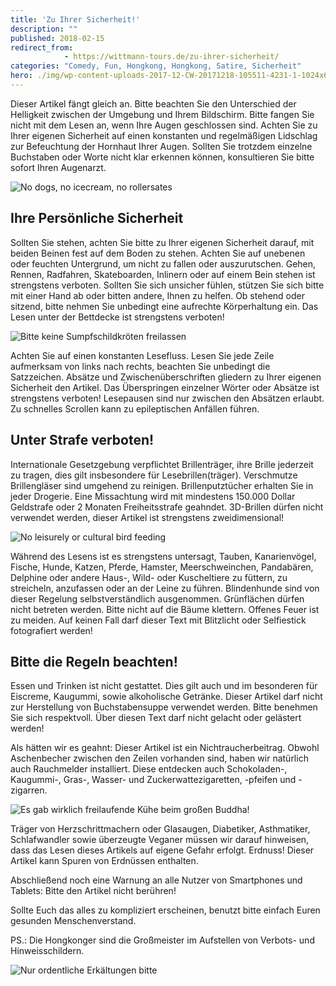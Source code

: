 ```yaml
---
title: 'Zu Ihrer Sicherheit!'
description: ""
published: 2018-02-15
redirect_from: 
            - https://wittmann-tours.de/zu-ihrer-sicherheit/
categories: "Comedy, Fun, Hongkong, Hongkong, Satire, Sicherheit"
hero: ./img/wp-content-uploads-2017-12-CW-20171218-105511-4231-1-1024x683.jpg
---
```

Dieser Artikel fängt gleich an. Bitte beachten Sie den Unterschied der Helligkeit zwischen der Umgebung und Ihrem Bildschirm. Bitte fangen Sie nicht mit dem Lesen an, wenn Ihre Augen geschlossen sind. Achten Sie zu Ihrer eigenen Sicherheit auf einen konstanten und regelmäßigen Lidschlag zur Befeuchtung der Hornhaut Ihrer Augen. Sollten Sie trotzdem einzelne Buchstaben oder Worte nicht klar erkennen können, konsultieren Sie bitte sofort Ihren Augenarzt.

![No dogs, no icecream, no rollersates](./img/wp-content-uploads-2017-12-CW-20171218-105511-4231-1-1024x683.jpg)

<!--more-->

## Ihre Persönliche Sicherheit

Sollten Sie stehen, achten Sie bitte zu Ihrer eigenen Sicherheit darauf, mit beiden Beinen fest auf dem Boden zu stehen. Achten Sie auf unebenen oder feuchten Untergrund, um nicht zu fallen oder auszurutschen. Gehen, Rennen, Radfahren, Skateboarden, Inlinern oder auf einem Bein stehen ist strengstens verboten. Sollten Sie sich unsicher fühlen, stützen Sie sich bitte mit einer Hand ab oder bitten andere, Ihnen zu helfen. Ob stehend oder sitzend, bitte nehmen Sie unbedingt eine aufrechte Körperhaltung ein. Das Lesen unter der Bettdecke ist strengstens verboten!

![Bitte keine Sumpfschildkröten freilassen](./img/wp-content-uploads-2017-12-CW-20171218-105906-4232-1-1024x683.jpg)

Achten Sie auf einen konstanten Lesefluss. Lesen Sie jede Zeile aufmerksam von links nach rechts, beachten Sie unbedingt die Satzzeichen. Absätze und Zwischenüberschriften gliedern zu Ihrer eigenen Sicherheit den Artikel. Das Überspringen einzelner Wörter oder Absätze ist strengstens verboten! Lesepausen sind nur zwischen den Absätzen erlaubt. Zu schnelles Scrollen kann zu epileptischen Anfällen führen.

## Unter Strafe verboten!

Internationale Gesetzgebung verpflichtet Brillenträger, ihre Brille jederzeit zu tragen, dies gilt insbesondere für Lesebrillen(träger). Verschmutze Brillengläser sind umgehend zu reinigen. Brillenputztücher erhalten Sie in jeder Drogerie. Eine Missachtung wird mit mindestens 150.000 Dollar Geldstrafe oder 2 Monaten Freiheitsstrafe geahndet. 3D-Brillen dürfen nicht verwendet werden, dieser Artikel ist strengstens zweidimensional!

![No leisurely or cultural bird feeding](http://wittmann-tours.de/wp-content/uploads/2017/12/CW-20171219-151812-4319-1-1024x683.jpg)

Während des Lesens ist es strengstens untersagt, Tauben, Kanarienvögel, Fische, Hunde, Katzen, Pferde, Hamster, Meerschweinchen, Pandabären, Delphine oder andere Haus-, Wild- oder Kuscheltiere zu füttern, zu streicheln, anzufassen oder an der Leine zu führen. Blindenhunde sind von dieser Regelung selbstverständlich ausgenommen. Grünflächen dürfen nicht betreten werden. Bitte nicht auf die Bäume klettern. Offenes Feuer ist zu meiden. Auf keinen Fall darf dieser Text mit Blitzlicht oder Selfiestick fotografiert werden!

## Bitte die Regeln beachten!

Essen und Trinken ist nicht gestattet. Dies gilt auch und im besonderen für Eiscreme, Kaugummi, sowie alkoholische Getränke. Dieser Artikel darf nicht zur Herstellung von Buchstabensuppe verwendet werden. Bitte benehmen Sie sich respektvoll. Über diesen Text darf nicht gelacht oder gelästert werden!

Als hätten wir es geahnt: Dieser Artikel ist ein Nichtraucherbeitrag. Obwohl Aschenbecher zwischen den Zeilen vorhanden sind, haben wir natürlich auch Rauchmelder installiert. Diese entdecken auch Schokoladen-, Kaugummi-, Gras-, Wasser- und Zuckerwattezigaretten, -pfeifen und -zigarren.

![Es gab wirklich freilaufende Kühe beim großen Buddha!](http://wittmann-tours.de/wp-content/uploads/2017/12/CW-20171220-135750-4403-1-1024x1024.jpg)

Träger von Herzschrittmachern oder Glasaugen, Diabetiker, Asthmatiker, Schlafwandler sowie überzeugte Veganer müssen wir darauf hinweisen, dass das Lesen dieses Artikels auf eigene Gefahr erfolgt. Erdnuss! Dieser Artikel kann Spuren von Erdnüssen enthalten.

Abschließend noch eine Warnung an alle Nutzer von Smartphones und Tablets: Bitte den Artikel nicht berühren!

Sollte Euch das alles zu kompliziert erscheinen, benutzt bitte einfach Euren gesunden Menschenverstand.

PS.: Die Hongkonger sind die Großmeister im Aufstellen von Verbots- und Hinweisschildern.

![Nur ordentliche Erkältungen bitte](http://wittmann-tours.de/wp-content/uploads/2017/12/CW-20171221-125147-4480-1-683x1024.jpg)
